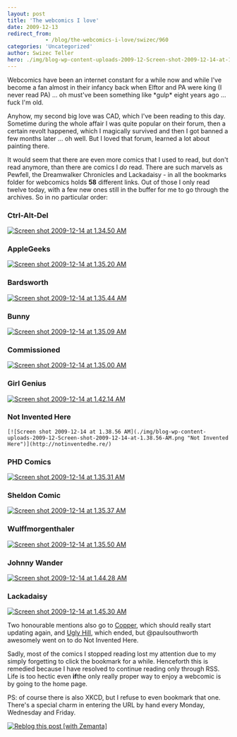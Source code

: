 ```yaml
---
layout: post
title: 'The webcomics I love'
date: 2009-12-13
redirect_from: 
            - /blog/the-webcomics-i-love/swizec/960
categories: 'Uncategorized'
author: Swizec Teller
hero: ./img/blog-wp-content-uploads-2009-12-Screen-shot-2009-12-14-at-1.34.50-AM.png
---
```

Webcomics have been an internet constant for a while now and while I've become a fan almost in their infancy back when Elftor and PA were king (I never read PA) ... oh must've been something like \*gulp\* eight years ago ... fuck I'm old.



Anyhow, my second big love was CAD, which I've been reading to this day. Sometime during the whole affair I was quite popular on their forum, then a certain revolt happened, which I magically survived and then I got banned a few months later ... oh well. But I loved that forum, learned a lot about painting there.



It would seem that there are even more comics that I used to read, but don't read anymore, than there are comics I _do_ read. There are such marvels as Pewfell, the Dreamwalker Chronicles and Lackadaisy - in all the bookmarks folder for webcomics holds **58** different links. Out of those I only read twelve today, with a few new ones still in the buffer for me to go through the archives. So in no particular order:

### Ctrl-Alt-Del

[![Screen shot 2009-12-14 at 1.34.50 AM](./img/blog-wp-content-uploads-2009-12-Screen-shot-2009-12-14-at-1.34.50-AM.png "Ctrl Alt Del")](http://www.cad-comic.com/)



### AppleGeeks

[![Screen shot 2009-12-14 at 1.35.20 AM](./img/blog-wp-content-uploads-2009-12-Screen-shot-2009-12-14-at-1.35.20-AM.png "Applegeeks")](http://www.applegeeks.com/)



### Bardsworth

[![Screen shot 2009-12-14 at 1.35.44 AM](./img/blog-wp-content-uploads-2009-12-Screen-shot-2009-12-14-at-1.35.44-AM.png "Bardsworth")](http://www.bardsworth.com/)



### Bunny

[![Screen shot 2009-12-14 at 1.35.09 AM](./img/blog-wp-content-uploads-2009-12-Screen-shot-2009-12-14-at-1.35.09-AM.png "Bunny")](http://www.frozenreality.co.uk/comic/bunny/)



### Commissioned

[![Screen shot 2009-12-14 at 1.35.00 AM](./img/blog-wp-content-uploads-2009-12-Screen-shot-2009-12-14-at-1.35.00-AM.png "Commissioned")](http://www.commissionedcomic.com/)



### Girl Genius

[![Screen shot 2009-12-14 at 1.42.14 AM](./img/blog-wp-content-uploads-2009-12-Screen-shot-2009-12-14-at-1.42.14-AM.png "Girl Genius")](http://www.girlgeniusonline.com/)



### Not Invented Here

```
[![Screen shot 2009-12-14 at 1.38.56 AM](./img/blog-wp-content-uploads-2009-12-Screen-shot-2009-12-14-at-1.38.56-AM.png "Not Invented Here")](http://notinventedhe.re/)
```


### PHD Comics

[![Screen shot 2009-12-14 at 1.35.31 AM](./img/blog-wp-content-uploads-2009-12-Screen-shot-2009-12-14-at-1.35.31-AM.png "PHD Comics")](http://www.phdcomics.com/comics.php)



### Sheldon Comic

[![Screen shot 2009-12-14 at 1.35.37 AM](./img/blog-wp-content-uploads-2009-12-Screen-shot-2009-12-14-at-1.35.37-AM.png "Sheldon Comic")](http://www.sheldoncomics.com/)



### Wulffmorgenthaler

[![Screen shot 2009-12-14 at 1.35.50 AM](./img/blog-wp-content-uploads-2009-12-Screen-shot-2009-12-14-at-1.35.50-AM.png "Wulffmorgenthaler")](http://www.wulffmorgenthaler.com/default.aspx)



### Johnny Wander

[![Screen shot 2009-12-14 at 1.44.28 AM](./img/blog-wp-content-uploads-2009-12-Screen-shot-2009-12-14-at-1.44.28-AM.png "Johnny Wander")](http://www.johnnywander.com/)



### Lackadaisy

[![Screen shot 2009-12-14 at 1.45.30 AM](./img/blog-wp-content-uploads-2009-12-Screen-shot-2009-12-14-at-1.45.30-AM.png "Lackadaisy")](http://lackadaisycats.com/index.php)



Two honourable mentions also go to [Copper](http://www.boltcity.com/), which should really start updating again, and [Ugly Hill](http://uglyhill.com/), which ended, but @paulsouthworth awesomely went on to do Not Invented Here.



Sadly, most of the comics I stopped reading lost my attention due to my simply forgetting to click the bookmark for a while. Henceforth this is remedied because I have resolved to continue reading only through RSS. Life is too hectic even **if**the only really proper way to enjoy a webcomic is by going to the home page.



PS: of course there is also XKCD, but I refuse to even bookmark that one. There's a special charm in entering the URL by hand every Monday, Wednesday and Friday.

[![Reblog this post \[with Zemanta\]](http://img.zemanta.com/reblog_e.png?x-id=29634916-1c04-4f1d-a800-88d226ebefed)](http://reblog.zemanta.com/zemified/29634916-1c04-4f1d-a800-88d226ebefed/ "Reblog this post \[with Zemanta]")
